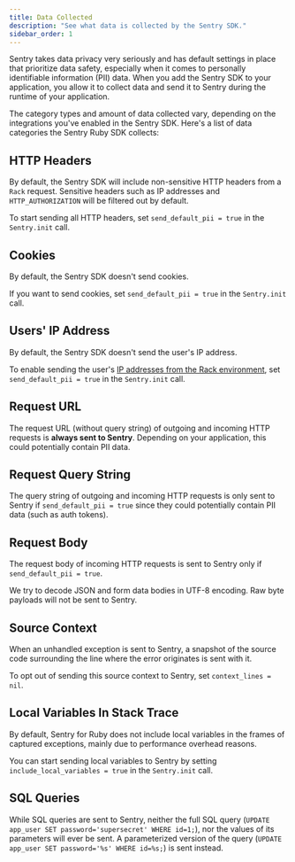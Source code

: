 ```yaml
---
title: Data Collected
description: "See what data is collected by the Sentry SDK."
sidebar_order: 1
---
```


Sentry takes data privacy very seriously and has default settings in place that prioritize data safety, especially when it comes to personally identifiable information (PII) data. When you add the Sentry SDK to your application, you allow it to collect data and send it to Sentry during the runtime of your application.

The category types and amount of data collected vary, depending on the integrations you've enabled in the Sentry SDK. Here's a list of data categories the Sentry Ruby SDK collects:

## HTTP Headers

By default, the Sentry SDK will include non-sensitive HTTP headers from a `Rack` request. Sensitive headers such as IP addresses and `HTTP_AUTHORIZATION` will be filtered out by default.

To start sending all HTTP headers, set `send_default_pii = true` in the `Sentry.init` call.

## Cookies

By default, the Sentry SDK doesn't send cookies.

If you want to send cookies, set `send_default_pii = true` in the `Sentry.init` call.

## Users' IP Address

By default, the Sentry SDK doesn't send the user's IP address.

To enable sending the user's [IP addresses from the Rack environment](https://github.com/getsentry/sentry-ruby/blob/cc1dc53c0d60a21db7ad95cac05590ec23c82910/sentry-ruby/lib/sentry/interfaces/request.rb#L7-L12), set `send_default_pii = true` in the `Sentry.init` call.

## Request URL

The request URL (without query string) of outgoing and incoming HTTP requests is **always sent to Sentry**. Depending on your application, this could potentially contain PII data.

## Request Query String

The query string of outgoing and incoming HTTP requests is only sent to Sentry if `send_default_pii = true` since they could potentially contain PII data (such as auth tokens).

## Request Body

The request body of incoming HTTP requests is sent to Sentry only if `send_default_pii = true`.

We try to decode JSON and form data bodies in UTF-8 encoding. Raw byte payloads will not be sent to Sentry.

## Source Context

When an unhandled exception is sent to Sentry, a snapshot of the source code surrounding the line where the error originates is sent with it.

To opt out of sending this source context to Sentry, set `context_lines = nil`.

## Local Variables In Stack Trace

By default, Sentry for Ruby does not include local variables in the frames of captured exceptions, mainly due to performance overhead reasons.

You can start sending local variables to Sentry by setting `include_local_variables = true` in the `Sentry.init` call.

## SQL Queries

While SQL queries are sent to Sentry, neither the full SQL query (`UPDATE app_user SET password='supersecret' WHERE id=1;`), nor the values of its parameters will ever be sent. A parameterized version of the query (`UPDATE app_user SET password='%s' WHERE id=%s;`) is sent instead.
